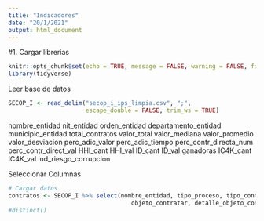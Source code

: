 ```yaml
---
title: "Indicadores"
date: "20/1/2021"
output: html_document
---
```

#1. Cargar librerias
```r
knitr::opts_chunk$set(echo = TRUE, message = FALSE, warning = FALSE, fig.align = "center")
library(tidyverse)

```

Leer base de datos
```r
SECOP_I <- read_delim("secop_i_ips_limpia.csv", ";", 
                      escape_double = FALSE, trim_ws = TRUE)
```
nombre_entidad	nit_entidad	orden_entidad	departamento_entidad	municipio_entidad
total_contratos	valor_total	valor_mediana	valor_promedio	valor_desviacion	perc_adic_valor	perc_adic_tiempo	perc_contr_directa_num	perc_contr_direct_val	HHI_cant	HHI_val	ID_cant	ID_val	ganadoras	IC4K_cant	IC4K_val	ind_riesgo_corrupcion

Seleccionar Columnas
```r
# Cargar datos
contratos <- SECOP_I %>% select(nombre_entidad, tipo_proceso, tipo_contrato,                                                                           cuantia_contrato, id_contratista,
                                   objeto_contratar, detalle_objeto_contratar, ruta_web)
#distinct()

```

